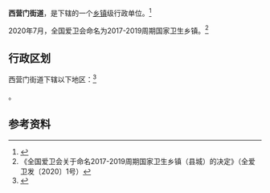 {{中国乡级行政区|12/01/11/001/000
| 电话区号 = 22
}}

'''西营门街道'''，是{{PRC admin/fullname|12/01/11/001/000|3}}下辖的一个[[乡镇|乡镇]]级行政单位。<ref>{{PRC admin/ref sgc|{{PRC admin/parent|12/01/11/001/000}}}}</ref>

2020年7月，全国爱卫会命名{{PAGENAMEBASE}}为2017-2019周期国家卫生乡镇。<ref>《全国爱卫会关于命名2017-2019周期国家卫生乡镇（县城）的决定》（全爱卫发〔2020〕1号）</ref>

== 行政区划 ==

西营门街道下辖以下地区：<ref>{{PRC admin/ref sgc|12/01/11/001/000}}</ref>

{{PRC admin/children|12/01/11/001/000}}。

== 参考资料 ==
{{reflist}}

{{PRC admin/navcat|12/01/11/001/000}}